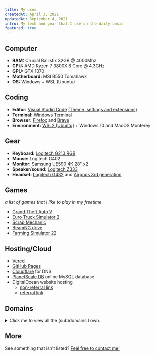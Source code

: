 ```yaml
---
title: My uses
createdAt: April 3, 2021
updatedAt: September 4, 2021
intro: My tech and gear that I use on the daily basis
featured: true
---
```


## Computer

- **RAM:** Crucial Ballistix 32GB @ 4000Mhz
- **CPU:** AMD Ryzen 7 3800X 8 Core @ 4.3GHz
- **GPU:** GTX 1070
- **Motherboard:** MSI B550 Tomahawk
- **OS:** Windows + WSL (Ubuntu)

## Coding

- **Editor:** [Visual Studio Code](https://code.visualstudio.com) [(Theme, settings and extensions)](https://github.com/Dev-CasperTheGhost/dotfiles)
- **Terminal:** [Windows Terminal](https://github.com/microsoft/terminal)
- **Browser:** [Firefox](https://www.mozilla.org/en-US/firefox/new/) and [Brave](https://brave.com/)
- **Environment:** [WSL2 (Ubuntu)](https://docs.microsoft.com/en-us/windows/wsl/install-win10) + Windows 10 and MacOS Monterey

## Gear

- **Keyboard:** [Logitech G213 RGB](https://www.logitechg.com/en-us/products/gaming-keyboards/g213-rgb-gaming-keyboard.html)
- **Mouse:** Logitech G402
- **Monitor:** [Samsung UE590 4K 28" x2](https://www.samsung.com/us/computing/monitors/uhd-and-wqhd/samsung-uhd-28-monitor-with-high-glossy-black-finish-lu28e590ds-za/)
- **Speaker/sound:** [Logitech Z333](https://www.logitech.com/en-us/products/speakers/z333-speaker-system-subwoofer.980-001203.html?crid=47)
- **Headset:** [Logitech G432](https://www.logitechg.com/en-us/products/gaming-audio/g432-7-1-surround-sound-gaming-headset.981-000769.html) and [Airpods 3rd generation](https://www.apple.com/airpods-3rd-generation/)

## Games

_a list of games that I like to play in my freetime_

- [Grand Theft Auto V](https://store.steampowered.com/app/271590/Grand_Theft_Auto_V/)
- [Euro Truck Simulator 2](https://store.steampowered.com/app/227300/Euro_Truck_Simulator_2/)
- [Scrap Mechanic](https://store.steampowered.com/app/387990/Scrap_Mechanic/)
- [BeamNG.drive](https://store.steampowered.com/app/284160/BeamNGdrive/)
- [Farming Simulator 22](https://store.steampowered.com/app/1248130/Farming_Simulator_22/)

## Hosting/Cloud

- [Vercel](https://vercel.com)
- [GitHub Pages](https://pages.github.com)
- [Cloudflare](https://cloudflare.com) for DNS
- [PlanetScale DB](https://planetscale.com) online MySQL database
- DigitalOcean website hosting
  - [non-referral link](https://digitalocean.com)
  - [referral link](https://m.do.co/c/2b55d2e00a11)

## Domains

<details>
    <summary>Click me to view all the (sub)domains I own.</summary>

- [caspertheghost.me](https://caspertheghost.me)
- [www.caspertheghost.me](https://www.caspertheghost.me)
- [snailycad.caspertheghost.me](https://snailycad.caspertheghost.me)
- [ghostybot.caspertheghost.me](https://ghostybot.caspertheghost.me)
- [tab.caspertheghost.me](https://tab.caspertheghost.me)
- [qmusic.caspertheghost.me](https://qmusic.caspertheghost.me)
- [stats.caspertheghost.me](https://stats.caspertheghost.me)
- [flag-guesser.caspertheghost.me](https://flag-guesser.caspertheghost.me)
- [js-quiz.caspertheghost.me](https://js-quiz.caspertheghost.me)
- [weather-api.caspertheghost.me](https://weather-api.caspertheghost.me)
- [preview.caspertheghost.me](https://preview.caspertheghost.me)
- [cad-docs.caspertheghost.me](https://cad-docs.caspertheghost.me)
- [stats.caspertheghost.me](https://stats.caspertheghost.me)

</details>

## More

See something that isn't listed? [Feel free to contact me!](/#contact)
